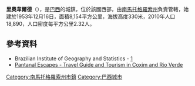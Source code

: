{{coord|18|55|04|S|54|50|38|W|scale:30000|display=title}}

'''里奧韋爾德'''（{{lang-pt|Rio Verde de Mato Grosso}}），是[[巴西|巴西]]的城鎮，位於該國西部，由[[南馬托格羅索州|南馬托格羅索州]]負責管轄，始建於1953年12月16日，面積8,154平方公里，海拔高度330米，2010年人口18,890，人口密度每平方公里2.32人。

==參考資料==
*Brazilian Institute of Geography and Statistics - [http://www.ibge.gov.br/cidadesat/default.php] {{Wayback|url=http://www.ibge.gov.br/cidadesat/default.php |date=20080611095922 }}
*[http://www.pantanalescapes.com/locations/coxim.html Pantanal Escapes - Travel Guide and Tourism in Coxim and Rio Verde] {{Wayback|url=http://www.pantanalescapes.com/locations/coxim.html |date=20190727141331 }}

{{Brazil-geo-stub}}
{{南馬托格羅索州市鎮}}
[[Category:南馬托格羅索州市鎮|Category:南馬托格羅索州市鎮]]
[[Category:巴西城市|Category:巴西城市]]